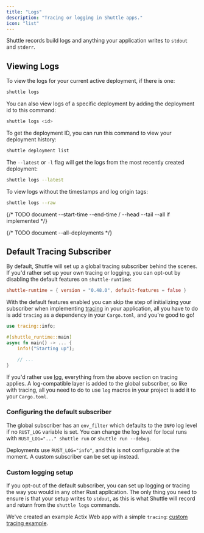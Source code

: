 ```yaml
---
title: "Logs"
description: "Tracing or logging in Shuttle apps."
icon: "list"
---
```


Shuttle records build logs and anything your application writes to `stdout` and `stderr`.

## Viewing Logs

To view the logs for your current active deployment, if there is one:

```bash
shuttle logs
```

You can also view logs of a specific deployment by adding the deployment id to this command:

```bash
shuttle logs <id>
```

To get the deployment ID, you can run this command to view your deployment history:

```bash
shuttle deployment list
```

The `--latest` or `-l` flag will get the logs from the most recently created deployment:

```bash
shuttle logs --latest
```

To view logs without the timestamps and log origin tags:

```bash
shuttle logs --raw
```

{/* TODO document --start-time --end-time / --head --tail --all if implemented */}

{/* TODO document --all-deployments */}

## Default Tracing Subscriber

By default, Shuttle will set up a global tracing subscriber behind the scenes.
If you'd rather set up your own tracing or logging, you can opt-out by disabling the default features on `shuttle-runtime`:

```toml Cargo.toml
shuttle-runtime = { version = "0.48.0", default-features = false }
```

With the default features enabled you can skip the step of initializing your subscriber when implementing [tracing](https://docs.rs/tracing/latest/tracing/)
in your application, all you have to do is add `tracing` as a dependency in your `Cargo.toml`, and you're good to go!

```rust
use tracing::info;

#[shuttle_runtime::main]
async fn main() -> ... {
    info!("Starting up");

    // ...
}
```

If you'd rather use [log](https://docs.rs/log/latest/log/), everything from the above section on tracing applies.
A log-compatible layer is added to the global subscriber, so like with tracing, all you need to do to use `log` macros
in your project is add it to your `Cargo.toml`.

### Configuring the default subscriber

The global subscriber has an `env_filter` which defaults to the `INFO` log level if no `RUST_LOG` variable is set.
You can change the log level for local runs with `RUST_LOG="..." shuttle run` or `shuttle run --debug`.

Deployments use `RUST_LOG="info"`, and this is not configurable at the moment. A custom subscriber can be set up instead.

### Custom logging setup

If you opt-out of the default subscriber, you can set up logging or tracing the way you would in any other Rust application.
The only thing you need to ensure is that your setup writes to `stdout`, as this is what Shuttle will record and return from
the `shuttle logs` commands.

We've created an example Actix Web app with a simple `tracing`: [custom tracing example](https://github.com/shuttle-hq/shuttle-examples/tree/main/tracing/custom-tracing-subscriber).
